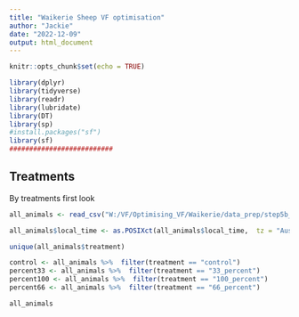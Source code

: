 ```yaml
---
title: "Waikerie Sheep VF optimisation"
author: "Jackie"
date: "2022-12-09"
output: html_document
---
```


```r
knitr::opts_chunk$set(echo = TRUE)
```



```r
library(dplyr)
library(tidyverse)
library(readr)
library(lubridate)
library(DT)
library(sp)
#install.packages("sf")
library(sf)
##########################
```

## Treatments
By treatments first look



```r
all_animals <- read_csv("W:/VF/Optimising_VF/Waikerie/data_prep/step5b_Greg_time_step_dist_travelled.csv")

all_animals$local_time <- as.POSIXct(all_animals$local_time,  tz = "Australia/Adelaide")

unique(all_animals$treatment)

control <- all_animals %>%  filter(treatment == "control")
percent33 <- all_animals %>%  filter(treatment == "33_percent")
percent100 <- all_animals %>%  filter(treatment == "100_percent")
percent66 <- all_animals %>%  filter(treatment == "66_percent")

```



```r
all_animals

```